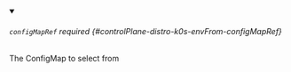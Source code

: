 


<details className="config-field" data-expandable="true" open>
<summary>

###### `configMapRef` <span className="config-field-required" data-required="false">required</span> <span className="config-field-type"></span> <span className="config-field-default"></span> <span className="config-field-enum"></span> {#controlPlane-distro-k0s-envFrom-configMapRef}

The ConfigMap to select from

</summary>

<PartialConfigmaprefreference />


</details>
